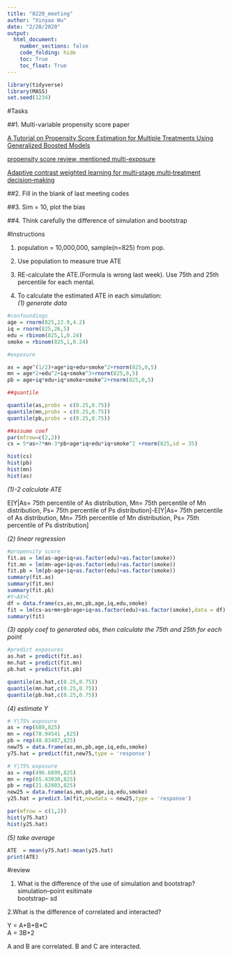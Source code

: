 ```yaml
---
title: "0220_meeting"
author: "Xinyao Wu"
date: "2/20/2020"
output: 
  html_document:
    number_sections: false
    code_folding: hide
    toc: True
    toc_float: True
---
```

```r
library(tidyverse)
library(MASS)
set.seed(1234)
```


#Tasks

##1. Multi-variable propensity score paper

[A Tutorial on Propensity Score Estimation for Multiple Treatments Using Generalized Boosted Models](https://www.ncbi.nlm.nih.gov/pmc/articles/PMC3710547/)

[propensity score review, mentioned multi-exposure](http://citeseerx.ist.psu.edu/viewdoc/download;jsessionid=F25259B79B97955D0C16BD7529683CCE?doi=10.1.1.128.8840&rep=rep1&type=pdf)

[Adaptive contrast weighted learning for multi‐stage multi‐treatment decision‐making](https://onlinelibrary.wiley.com/doi/epdf/10.1111/biom.12539)

##2. Fill in the blank of last meeting codes\

##3. Sim = 10, plot the bias\


##4. Think carefully the difference of simulation and bootstrap

#Instructions

1. population = 10,000,000, sample(n=825) from pop.\


2. Use population to measure true ATE


3. RE-calculate the ATE.(Formula is wrong last week). Use 75th and 25th percentile for each mental.

4. To calculate the estimated ATE in each simulation:\
   *(1) generate data*
   
```r
#confoundings
age = rnorm(825,22.9,4.2)
iq = rnorm(825,26,5)
edu = rbinom(825,1,0.24)
smoke = rbinom(825,1,0.24)

#exposure

as = age^(1/2)+age*iq+edu+smoke^2+rnorm(825,0,5)
mn = age*2+edu^2+iq+smoke^3+rnorm(825,0,5)
pb = age+iq*edu+iq*smoke+smoke^2+rnorm(825,0,5)

##quantile

quantile(as,probs = c(0.25,0.75))
quantile(mn,probs = c(0.25,0.75))
quantile(pb,probs = c(0.25,0.75))

##assume coef
par(mfrow=c(2,2))
cs = 5*as+7*mn-3*pb+age*iq+edu*iq+smoke^2 +rnorm(825,sd = 35)

hist(cs)
hist(pb)
hist(mn)
hist(as)
```
 *(1)-2 calculate ATE*
 

E[Y|As= 75th percentile of As distribution, Mn= 75th percentile of Mn distribution, Ps= 75th percentile of Ps distribution]-E[Y|As= 75th percentile of As distribution, Mn= 75th percentile of Mn distribution, Ps= 75th percentile of Ps distribution]


   *(2) linear regression*
```r
#propensity score
fit.as = lm(as~age+iq+as.factor(edu)+as.factor(smoke))
fit.mn = lm(mn~age+iq+as.factor(edu)+as.factor(smoke))
fit.pb = lm(pb~age+iq+as.factor(edu)+as.factor(smoke))
summary(fit.as)
summary(fit.mn)
summary(fit.pb)
#Y~AX+C
df = data.frame(cs,as,mn,pb,age,iq,edu,smoke)
fit = lm(cs~as+mn+pb+age+iq+as.factor(edu)+as.factor(smoke),data = df)
summary(fit)
```

*(3) apply coef to generated obs, then calculate the 75th and 25th for each point*\
   
```r
#predict exposures
as.hat = predict(fit.as)
mn.hat = predict(fit.mn)
pb.hat = predict(fit.pb)

quantile(as.hat,c(0.25,0.75))
quantile(mn.hat,c(0.25,0.75))
quantile(pb.hat,c(0.25,0.75))
```
   
   *(4) estimate Y*
```r
# Y|75% exposure
as = rep(689,825)
mn = rep(78.94541 ,825)
pb = rep(48.83487,825)
new75 = data.frame(as,mn,pb,age,iq,edu,smoke)
y75.hat = predict(fit,new75,type = 'response')

# Y|75% exposure
as = rep(496.6899,825)
mn = rep(65.43030,825)
pb = rep(21.62003,825)
new25 = data.frame(as,mn,pb,age,iq,edu,smoke)
y25.hat = predict.lm(fit,newdata = new25,type = 'response')

par(mfrow = c(1,2))
hist(y75.hat)
hist(y25.hat)
```
   
   
   *(5) take average*\
   
```r
ATE  = mean(y75.hat)-mean(y25.hat)
print(ATE)
```
   



#review

1. What is the difference of the use of simulation and bootstrap? \
simulation--point esitimate\
bootstrap-- sd 

2.What is the difference of correlated and interacted? \

Y = A+B+B*C \
A = 3B+2 \

A and B are correlated. B and C are interacted.









